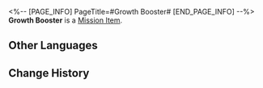 <%-- [PAGE_INFO]
PageTitle=#Growth Booster#
[END_PAGE_INFO] --%>
{{Item Infobox
|id          = 140295
|image       = Item Growth Booster.png
|type        = Mission Item
|invCategory = Missions
|rarity      = 3
|effect      = 
|description = A high-tech medicine used to nurture starskiff seeds in Mr. Xiyan's story. This thing may exist in reality &mdash; just not with the exaggerated effects.
}}
{{Description|''"You might not be aware that the seeds used by the Xianzhou to grow starskiffs are of the same origin as the Arbor. Using such wood to make sword hilts won't be the same as using wood straight off the Arbor, but it's more than enough to defeat one mere Lord Ravager."''<br />''"Seriously?"''<br />''"Who cares. Just say the lines!"''}}
'''Growth Booster''' is a [[Mission Item]].

==Other Languages==
{{Other Languages
|en   = Growth Booster
|zhs  = 生长促进剂
|zht  = 生長促進劑
|ja   = 成長促進剤
|ko   = 성장촉진제
|es   = Poción de crecimiento
|fr   = Accélérateur de croissance
|ru   = Стимулятор роста
|th   = ยาเร่งการเจริญเติบโต
|vi   = Thuốc Thúc Đẩy Sinh Trưởng
|de   = Wachstumsbeschleuniger
|id   = Ramuan Penumbuh Super
|pt   = Intensificador de Crescimento
}}

==Change History==
{{Change History|2.0}}